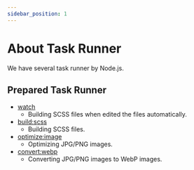 ```yaml
---
sidebar_position: 1
---
```


# About Task Runner

We have several task runner by Node.js.

## Prepared Task Runner

* [watch](/docs/html/task-runner/scripts/watch)
    * Building SCSS files when edited the files automatically.
* [build:scss](/docs/html/task-runner/scripts/build-scss)
    * Building SCSS files.
* [optimize:image](/docs/html/task-runner/scripts/optimize-image)
    * Optimizing JPG/PNG images.
* [convert:webp](/docs/html/task-runner/scripts/convert-webp)
    * Converting JPG/PNG images to WebP images.

